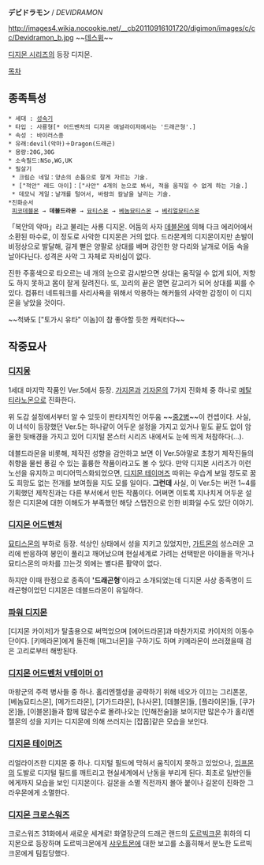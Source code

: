 '''デビドラモン''' / ''DEVIDRAMON''

http://images4.wikia.nocookie.net/__cb20110916101720/digimon/images/c/cc/Devidramon_b.jpg
~~[[데스윙]]~~

[[디지몬 시리즈]]의 등장 디지몬.

[[목차]]

== 종족특성 ==
 * 세대 : [[성숙기]]
 * 타입 : 사룡형[* 어드벤처의 디지몬 애널라이저에서는 '드래곤형'.]
 * 속성 : 바이러스종
 * 유래:devil(악마)＋Dragon(드래곤)
 * 용량:20G,30G
 * 소속필드:NSo,WG,UK
 * 필살기
  * 크림슨 네일：양손의 손톱으로 잘게 자르는 기술.
  * ["적안" 레드 아이]：["사안" 4개의 눈으로 봐서, 적을 움직일 수 없게 하는 기술.]
  * 데모닉 게일：날개를 털어서, 바람의 칼날을 날리는 기술.
 *진화순서
  [[피코데블몬]] → '''데블드라몬''' → [[묘티스몬]] → [[베놈묘티스몬]] → [[베리얼묘티스몬]]

「복안의 악마」라고 불리는 사룡 디지몬. 어둠의 사자 [[데블몬]]에 의해 다크 에리어에서 소환된 마수로, 이 정도로 사악한 디지몬은 거의 없다. 드라몬계의 디지몬이지만 손발이 비정상으로 발달해, 길게 뻗은 양팔로 상대를 베며 강인한 양 다리와 날개로 어둠 속을 날아다닌다. 성격은 사악 그 자체로 자비심이 없다.

진한 주홍색으로 타오르는 네 개의 눈으로 감시받으면 상대는 움직일 수 없게 되어, 저항도 하지 못하고 몸이 잘게 잘려진다. 또, 꼬리의 끝은 열면 갈고리가 되어 상대를 찌를 수 있다. 컴퓨터 네트워크를 사리사욕을 위해서 악용하는 해커들의 사악한 감정이 이 디지몬을 낳았을 것이다.

~~척봐도 ["토가시 유타" 이놈]이 참 좋아할 듯한 캐릭터다~~

== 작중묘사 ==
=== [[디지몽]] ===
1세대 마지막 작품인 Ver.5에서 등장. [[가지몬]]과 [[기자몬]]의 7가지 진화체 중 하나로 [[메탈티라노몬]]으로 진화한다.

위 도감 설정에서부터 알 수 있듯이 판타지적인 어두움 ~~[[중2병]]~~이 컨셉이다. 사실, 이 녀석이 등장했던 Ver.5는 하나같이 어두운 설정을 가지고 있거나 밑도 끝도 없이 암울한 뒷배경을 가지고 있어 디지털 몬스터 시리즈 내에서도 눈에 띄게 처참하다(…).

데블드라몬을 비롯해, 제작진 성향을 감안하고 보면 이 Ver.5야말로 초창기 제작진들의 취향을 물씬 풍길 수 있는 훌륭한 작품이라고도 볼 수 있다. 만약 디지몬 시리즈가 이런 노선을 유지하고 미디어믹스화되었으면, [[디지몬 테이머즈]] 따위는 우습게 보일 정도로 꿈도 희망도 없는 전개를 보여줬을 지도 모를 일이다. '''그런데''' 사실, 이 Ver.5는 버전 1~4를 기획했던 제작진과는 다른 부서에서 만든 작품이다. 어쩌면 이토록 지나치게 어두운 설정은 디지몬에 대한 이해도가 부족했던 해당 스탭진으로 인한 비화일 수도 있단 이야기.

=== [[디지몬 어드벤처]] ===
[[묘티스몬]]의 부하로 등장. 석상인 상태에서 성을 지키고 있었지만, [[가트몬]]의 성스러운 고리에 반응하여 봉인이 풀리고 깨어났으며 현실세계로 가려는 선택받은 아이들을 막거나 묘티스몬의 마차를 끄는것 외에는 별다른 활약이 없다.

하지만 이때 한정으로 종족이 ''''드래곤형''''이라고 소개되었는데 디지몬 사상 종족명이 드래곤형이었던 디지몬은 데블드라몬이 유일하다.

=== [[파워 디지몬]] ===
[디지몬 카이저]가 탈출용으로 써먹었으며 [에어드라몬]과 마찬가지로 카이저의 이동수단이다. [키메라몬]에게 돌진해 [매그너몬]을 구하기도 하며 키메라몬이 쓰러졌을때 검은 고리로부터 해방된다.

=== [[디지몬 어드벤처 V테이머 01]] ===
마왕군의 주력 병사들 중 하나. 홀리엔젤성을 공략하기 위해 네오가 이끄는 그리폰몬, [베놈묘티스몬], [메가드라몬], [기가드라몬], [나사몬], [데블몬]들, [플라이몬]들, [쿠가몬]들, [이블몬]들과 함께 많은수로 몰려나오는 [인해전술]을 보이지만 많은수가 홀리엔젤몬의 성을 지키는 디지몬에 의해 쓰러지는 [잡몹]같은 모습을 보인다.

=== [[디지몬 테이머즈]] ===
리얼라이즈한 디지몬 중 하나. 디지털 필드에 막혀서 움직이지 못하고 있었으나, [[임프몬]]의 도발로 디지털 필드를 깨트리고 현실세계에서 난동을 부리게 된다. 최초로 일반인들에게까지 모습을 보인 디지몬이다. 길몬을 소멸 직전까지 몰아 붙이나 길몬이 진화한 그라우몬에게 소멸한다.

=== [[디지몬 크로스워즈]] ===
크로스워즈 31화에서 새로운 세계로! 화열장군의 드래곤 랜드의 [[도르빅크몬]] 휘하의 디지몬으로 등장하며 도르빅크몬에게 [[샤우트몬]]에 대한 보고를 소홀히해서 분노한 도르빅크몬에게 팀킬당했다.
